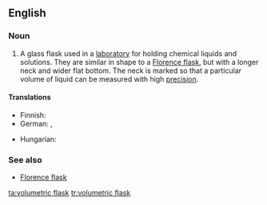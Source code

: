 ==English==
{{wikipedia}}
===Noun===
{{en-noun|sg=[[volumetric]] [[flask]]}}

# {{context|chemistry}} A glass flask used in a [[laboratory]] for holding chemical liquids and solutions. They are similar in shape to a [[Florence flask]], but with a longer neck and wider flat bottom. The neck is marked so that a particular volume of liquid can be measured with high [[precision]].

====Translations====
{{trans-top|laboratory flask}}
* Finnish: {{t-|fi|mittapullo}}
* German: {{t-|de|Messkolben|m}}, {{t-|de|Maßkolben|m}}
{{trans-mid}}
* Hungarian: {{t-|hu|mérőlombik}}
{{trans-bottom}}

===See also===
*[[Florence flask]]

[[ta:volumetric flask]]
[[tr:volumetric flask]]